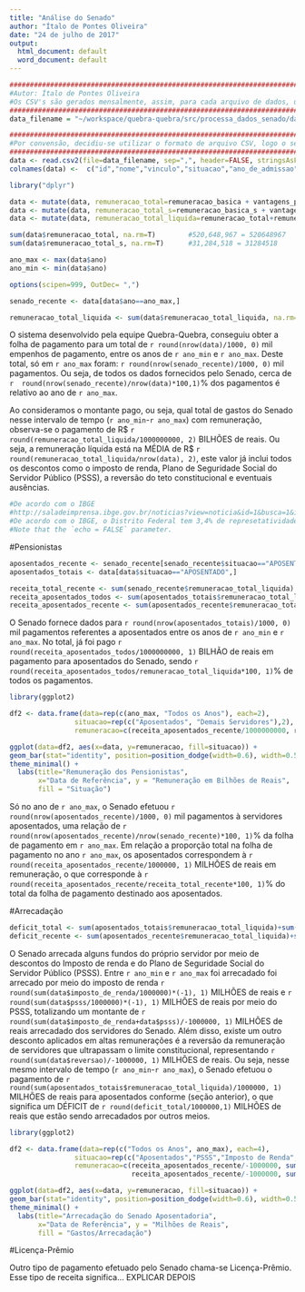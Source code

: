 ```yaml
---
title: "Análise do Senado"
author: "Ítalo de Pontes Oliveira"
date: "24 de julho de 2017"
output:
  html_document: default
  word_document: default
---
```


```r
#######################################################################################################
#Autor: Ítalo de Pontes Oliveira                                                                      #
#Os CSV's são gerados mensalmente, assim, para cada arquivo de dados, uma nova variável é atribuida   #
#######################################################################################################
data_filename = "~/workspace/quebra-quebra/src/processa_dados_senado/dados_senado.csv"

#######################################################################################################
#Por convensão, decidiu-se utilizar o formato de arquivo CSV, logo o separador sempre será a vírgula  #
#######################################################################################################
data <- read.csv2(file=data_filename, sep=",", header=FALSE, stringsAsFactors=FALSE, na.strings="unknown", dec=".")
colnames(data) <-  c("id","nome","vinculo","situacao","ano_de_admissao","cargo","padrao","especialidade","mes","ano","remuneracao_basica","vantagens_pessoais","funcao_comissao","gratificacao_natalina","horas_extras","outras_remuneracoes","adicional_periculosidade","adicional_noturno","abono_permanencia","reversao","imposto_de_renda","psss","faltas","remuneracao_apos_descontos","diarias","auxilios","auxilio_alimentacao","vantagens_indenizatorias","adicional_ferias","ferias_indenizatorias","licenca_premio","remuneracao_basica_s","vantagens_pessoais_s","funcao_comissao_s","gratificacao_natalina_s","horas_extras_s","outras_remuneracoes_s","adicional_periculosidade_s","adicional_noturno_s","abono_permanencia_s","reversao_s","imposto_de_renda_s","psss_s","faltas_s","remuneracao_apos_descontos_s","diarias_s","auxilios_s","auxilio_alimentacao_s","vantagens_indenizatorias_s","adicional_ferias_s","ferias_indenizatorias_s","licenca_premio_s")

library("dplyr")

data <- mutate(data, remuneracao_total=remuneracao_basica + vantagens_pessoais + funcao_comissao + gratificacao_natalina + horas_extras + outras_remuneracoes + adicional_periculosidade + adicional_noturno + abono_permanencia + reversao + imposto_de_renda + psss + faltas + diarias + auxilios + auxilio_alimentacao + vantagens_indenizatorias + adicional_ferias + ferias_indenizatorias + licenca_premio)
data <- mutate(data, remuneracao_total_s=remuneracao_basica_s + vantagens_pessoais_s + funcao_comissao_s + gratificacao_natalina_s + horas_extras_s + outras_remuneracoes_s + adicional_periculosidade_s + adicional_noturno_s + abono_permanencia_s + reversao_s + imposto_de_renda_s + psss_s + faltas_s + diarias_s + auxilios_s + auxilio_alimentacao_s + vantagens_indenizatorias_s + adicional_ferias_s + ferias_indenizatorias_s + licenca_premio_s)
data <- mutate(data, remuneracao_total_liquida=remuneracao_total+remuneracao_total_s)

sum(data$remuneracao_total, na.rm=T)        #520,648,967 = 520648967
sum(data$remuneracao_total_s, na.rm=T)      #31,284,518 = 31284518

ano_max <- max(data$ano)
ano_min <- min(data$ano)

options(scipen=999, OutDec= ",")

senado_recente <- data[data$ano==ano_max,]

remuneracao_total_liquida <- sum(data$remuneracao_total_liquida, na.rm=T)

```

O sistema desenvolvido pela equipe Quebra-Quebra, conseguiu obter a folha de pagamento para um total de `r round(nrow(data)/1000, 0)` mil empenhos de pagamento, entre os anos de `r ano_min` e `r ano_max`. Deste total, só em `r ano_max` foram: `r round(nrow(senado_recente)/1000, 0)` mil pagamentos. Ou seja, de todos os dados fornecidos pelo Senado, cerca de `r  round(nrow(senado_recente)/nrow(data)*100,1)`% dos pagamentos é relativo ao ano de `r ano_max`.

Ao consideramos o montante pago, ou seja, qual total de gastos do Senado nesse intervalo de tempo (`r ano_min`-`r ano_max`) com remuneração, observa-se o pagamento de R$ `r round(remuneracao_total_liquida/1000000000, 2)` BILHÕES de reais. Ou seja, a remuneração líquida está na MÉDIA de R$ `r round(remuneracao_total_liquida/nrow(data), 2)`, este valor já inclui todos os descontos como o imposto de renda, Plano de Seguridade Social do Servidor Público (PSSS), a reversão do teto constitucional e eventuais ausências.

```r
#De acordo com o IBGE
#http://saladeimprensa.ibge.gov.br/noticias?view=noticia&id=1&busca=1&idnoticia=3315 
#De acordo com o IBGE, o Distrito Federal tem 3,4% de represetatividade no PIB nacional (sétimo maior), embora possua o PIB per capita mais elevado do país (R$ 69.216).
#Note that the `echo = FALSE` parameter.
```

#Pensionistas
```r
aposentados_recente <- senado_recente[senado_recente$situacao=="APOSENTADO",]
aposentados_totais <- data[data$situacao=="APOSENTADO",]

receita_total_recente <- sum(senado_recente$remuneracao_total_liquida)
receita_aposentados_todos <- sum(aposentados_totais$remuneracao_total_liquida)
receita_aposentados_recente <- sum(aposentados_recente$remuneracao_total_liquida)
```

O Senado fornece dados para `r round(nrow(aposentados_totais)/1000, 0)` mil pagamentos referentes a aposentados entre os anos de `r ano_min` e `r ano_max`. No total, já foi pago `r round(receita_aposentados_todos/1000000000, 1)` BILHÃO de reais em pagamento para aposentados do Senado, sendo `r round(receita_aposentados_todos/remuneracao_total_liquida*100, 1)`% de todos os pagamentos.

```r
library(ggplot2)

df2 <- data.frame(data=rep(c(ano_max, "Todos os Anos"), each=2),
                situacao=rep(c("Aposentados", "Demais Servidores"),2),
                remuneracao=c(receita_aposentados_recente/1000000000, receita_total_recente/1000000000, receita_aposentados_todos/1000000000, remuneracao_total_liquida/1000000000))

ggplot(data=df2, aes(x=data, y=remuneracao, fill=situacao)) +
geom_bar(stat="identity", position=position_dodge(width=0.6), width=0.5) +
theme_minimal() +
  labs(title="Remuneração dos Pensionistas", 
       x="Data de Referência", y = "Remuneração em Bilhões de Reais",
       fill = "Situação")
```

Só no ano de `r ano_max`, o Senado efetuou `r round(nrow(aposentados_recente)/1000, 0)` mil pagamentos à servidores aposentados, uma relação de `r round(nrow(aposentados_recente)/nrow(senado_recente)*100, 1)`% da folha de pagamento em `r ano_max`. Em relação a proporção total na folha de pagamento no ano `r ano_max`, os aposentados correspondem à `r round(receita_aposentados_recente/1000000, 1)` MILHÕES de reais em remuneração, o que corresponde à `r round(receita_aposentados_recente/receita_total_recente*100, 1)`% do total da folha de pagamento destinado aos aposentados.

#Arrecadação

```r
deficit_total <- sum(aposentados_totais$remuneracao_total_liquida)+sum(data$imposto_de_renda)+sum(data$psss)
deficit_recente <- sum(aposentados_recente$remuneracao_total_liquida)+sum(senado_recente$imposto_de_renda)+sum(senado_recente$psss)
```

O Senado arrecada alguns fundos do próprio servidor por meio de descontos do Imposto de renda e do Plano de Seguridade Social do Servidor Público (PSSS). Entre `r ano_min` e `r ano_max` foi arrecadado foi arrecado por meio do imposto de renda `r round(sum(data$imposto_de_renda/1000000)*(-1), 1)` MILHÕES de reais e `r round(sum(data$psss/1000000)*(-1), 1)` MILHÕES de reais por meio do PSSS, totalizando um montante de `r round(sum(data$imposto_de_renda+data$psss)/-1000000, 1)` MILHÕES de reais arrecadado dos servidores do Senado. Além disso, existe um outro desconto aplicados em altas remunerações é a reversão da remuneração de servidores que ultrapassam o limite constitucional, representando `r round(sum(data$reversao)/-1000000, 1)` MILHÕES de reais. Ou seja, nesse mesmo intervalo de tempo (`r ano_min`-`r ano_max`), o Senado efetuou o pagamento de `r round(sum(aposentados_totais$remuneracao_total_liquida)/1000000, 1)` MILHÕES de reais para aposentados conforme (seção anterior), o que significa um DÉFICIT de `r round(deficit_total/1000000,1)` MILHÕES de reais que estão sendo arrecadados por outros meios.

```r
library(ggplot2)

df2 <- data.frame(data=rep(c("Todos os Anos", ano_max), each=4),
                situacao=rep(c("Aposentados","PSSS","Imposto de Renda", "Déficit"),2),
                remuneracao=c(receita_aposentados_recente/-1000000, sum(data$psss)/-1000000, sum(data$imposto_de_renda)/-1000000, deficit_total/-1000000,
                              receita_aposentados_recente/-1000000, sum(data$psss)/-1000000, sum(data$imposto_de_renda)/-1000000, deficit_recente/-1000000 ))

ggplot(data=df2, aes(x=data, y=remuneracao, fill=situacao)) +
geom_bar(stat="identity", position=position_dodge(width=0.6), width=0.5) +
theme_minimal() +
  labs(title="Arrecadação do Senado Aposentadoria", 
       x="Data de Referência", y = "Milhões de Reais",
       fill = "Gastos/Arrecadação")
```


#Licença-Prêmio

Outro tipo de pagamento efetuado pelo Senado chama-se Licença-Prêmio. Esse tipo de receita significa... EXPLICAR DEPOIS









